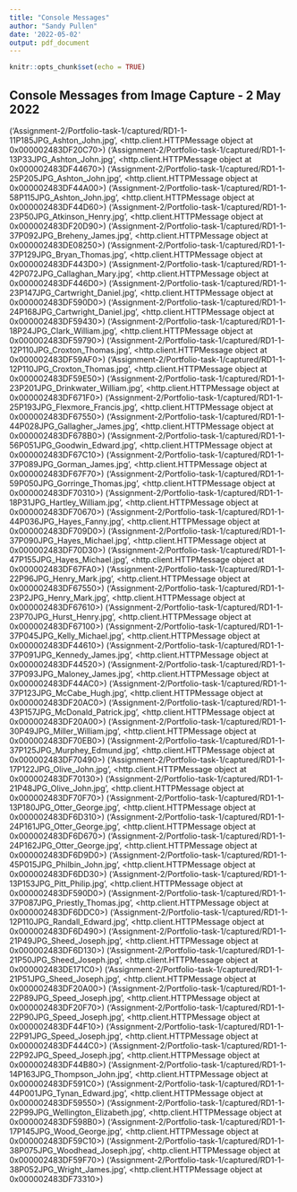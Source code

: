 ```yaml
---
title: "Console Messages"
author: "Sandy Pullen"
date: '2022-05-02'
output: pdf_document
---
```


```r
knitr::opts_chunk$set(echo = TRUE)
```

## Console Messages from Image Capture - 2 May 2022 

('Assignment-2/Portfolio-task-1/captured/RD1-1-11P185JPG_Ashton_John.jpg', <http.client.HTTPMessage object at 0x000002483DF20C70>)
('Assignment-2/Portfolio-task-1/captured/RD1-1-13P33JPG_Ashton_John.jpg', <http.client.HTTPMessage object at 0x000002483DF44670>)
('Assignment-2/Portfolio-task-1/captured/RD1-1-25P205JPG_Ashton_John.jpg', <http.client.HTTPMessage object at 0x000002483DF44A00>)
('Assignment-2/Portfolio-task-1/captured/RD1-1-58P115JPG_Ashton_John.jpg', <http.client.HTTPMessage object at 0x000002483DF44D60>)
('Assignment-2/Portfolio-task-1/captured/RD1-1-23P50JPG_Atkinson_Henry.jpg', <http.client.HTTPMessage object at 0x000002483DF20D90>)
('Assignment-2/Portfolio-task-1/captured/RD1-1-37P092JPG_Breheny_James.jpg', <http.client.HTTPMessage object at 0x000002483DE08250>)
('Assignment-2/Portfolio-task-1/captured/RD1-1-37P129JPG_Bryan_Thomas.jpg', <http.client.HTTPMessage object at 0x000002483DF443D0>)
('Assignment-2/Portfolio-task-1/captured/RD1-1-42P072JPG_Callaghan_Mary.jpg', <http.client.HTTPMessage object at 0x000002483DF446D0>)
('Assignment-2/Portfolio-task-1/captured/RD1-1-23P147JPG_Cartwright_Daniel.jpg', <http.client.HTTPMessage object at 0x000002483DF590D0>)
('Assignment-2/Portfolio-task-1/captured/RD1-1-24P168JPG_Cartwright_Daniel.jpg', <http.client.HTTPMessage object at 0x000002483DF59430>)
('Assignment-2/Portfolio-task-1/captured/RD1-1-18P24JPG_Clark_William.jpg', <http.client.HTTPMessage object at 0x000002483DF59790>)
('Assignment-2/Portfolio-task-1/captured/RD1-1-12P110JPG_Croxton_Thomas.jpg', <http.client.HTTPMessage object at 0x000002483DF59AF0>)
('Assignment-2/Portfolio-task-1/captured/RD1-1-12P110JPG_Croxton_Thomas.jpg', <http.client.HTTPMessage object at 0x000002483DF59E50>)
('Assignment-2/Portfolio-task-1/captured/RD1-1-23P201JPG_Drinkwater_William.jpg', <http.client.HTTPMessage object at 0x000002483DF671F0>)
('Assignment-2/Portfolio-task-1/captured/RD1-1-25P193JPG_Flexmore_Francis.jpg', <http.client.HTTPMessage object at 0x000002483DF67550>)
('Assignment-2/Portfolio-task-1/captured/RD1-1-44P028JPG_Gallagher_James.jpg', <http.client.HTTPMessage object at 0x000002483DF678B0>)
('Assignment-2/Portfolio-task-1/captured/RD1-1-56P051JPG_Goodwin_Edward.jpg', <http.client.HTTPMessage object at 0x000002483DF67C10>)
('Assignment-2/Portfolio-task-1/captured/RD1-1-37P089JPG_Gorman_James.jpg', <http.client.HTTPMessage object at 0x000002483DF67F70>)
('Assignment-2/Portfolio-task-1/captured/RD1-1-59P050JPG_Gorringe_Thomas.jpg', <http.client.HTTPMessage object at 0x000002483DF70310>)
('Assignment-2/Portfolio-task-1/captured/RD1-1-18P31JPG_Hartley_William.jpg', <http.client.HTTPMessage object at 0x000002483DF70670>)
('Assignment-2/Portfolio-task-1/captured/RD1-1-44P036JPG_Hayes_Fanny.jpg', <http.client.HTTPMessage object at 0x000002483DF709D0>)
('Assignment-2/Portfolio-task-1/captured/RD1-1-37P090JPG_Hayes_Michael.jpg', <http.client.HTTPMessage object at 0x000002483DF70D30>)
('Assignment-2/Portfolio-task-1/captured/RD1-1-47P155JPG_Hayes_Michael.jpg', <http.client.HTTPMessage object at 0x000002483DF67FA0>)
('Assignment-2/Portfolio-task-1/captured/RD1-1-22P96JPG_Henry_Mark.jpg', <http.client.HTTPMessage object at 0x000002483DF67550>)
('Assignment-2/Portfolio-task-1/captured/RD1-1-23P2JPG_Henry_Mark.jpg', <http.client.HTTPMessage object at 0x000002483DF67610>)
('Assignment-2/Portfolio-task-1/captured/RD1-1-23P70JPG_Hurst_Henry.jpg', <http.client.HTTPMessage object at 0x000002483DF67100>)
('Assignment-2/Portfolio-task-1/captured/RD1-1-37P045JPG_Kelly_Michael.jpg', <http.client.HTTPMessage object at 0x000002483DF44610>)
('Assignment-2/Portfolio-task-1/captured/RD1-1-37P091JPG_Kennedy_James.jpg', <http.client.HTTPMessage object at 0x000002483DF44520>)
('Assignment-2/Portfolio-task-1/captured/RD1-1-37P093JPG_Maloney_James.jpg', <http.client.HTTPMessage object at 0x000002483DF44AC0>)
('Assignment-2/Portfolio-task-1/captured/RD1-1-37P123JPG_McCabe_Hugh.jpg', <http.client.HTTPMessage object at 0x000002483DF20AC0>)
('Assignment-2/Portfolio-task-1/captured/RD1-1-43P157JPG_McDonald_Patrick.jpg', <http.client.HTTPMessage object at 0x000002483DF20A00>)
('Assignment-2/Portfolio-task-1/captured/RD1-1-30P49JPG_Miller_William.jpg', <http.client.HTTPMessage object at 0x000002483DF70EB0>)
('Assignment-2/Portfolio-task-1/captured/RD1-1-37P125JPG_Murphey_Edmund.jpg', <http.client.HTTPMessage object at 0x000002483DF70490>)
('Assignment-2/Portfolio-task-1/captured/RD1-1-17P122JPG_Olive_John.jpg', <http.client.HTTPMessage object at 0x000002483DF70130>)
('Assignment-2/Portfolio-task-1/captured/RD1-1-21P48JPG_Olive_John.jpg', <http.client.HTTPMessage object at 0x000002483DF70F70>)
('Assignment-2/Portfolio-task-1/captured/RD1-1-13P180JPG_Otter_George.jpg', <http.client.HTTPMessage object at 0x000002483DF6D310>)
('Assignment-2/Portfolio-task-1/captured/RD1-1-24P161JPG_Otter_George.jpg', <http.client.HTTPMessage object at 0x000002483DF6D670>)
('Assignment-2/Portfolio-task-1/captured/RD1-1-24P162JPG_Otter_George.jpg', <http.client.HTTPMessage object at 0x000002483DF6D9D0>)
('Assignment-2/Portfolio-task-1/captured/RD1-1-45P015JPG_Philbin_John.jpg', <http.client.HTTPMessage object at 0x000002483DF6DD30>)
('Assignment-2/Portfolio-task-1/captured/RD1-1-13P153JPG_Pitt_Philip.jpg', <http.client.HTTPMessage object at 0x000002483DF590D0>)
('Assignment-2/Portfolio-task-1/captured/RD1-1-37P087JPG_Priestly_Thomas.jpg', <http.client.HTTPMessage object at 0x000002483DF6DDC0>)
('Assignment-2/Portfolio-task-1/captured/RD1-1-12P110JPG_Randall_Edward.jpg', <http.client.HTTPMessage object at 0x000002483DF6D490>)
('Assignment-2/Portfolio-task-1/captured/RD1-1-21P49JPG_Sheed_Joseph.jpg', <http.client.HTTPMessage object at 0x000002483DF6D130>)
('Assignment-2/Portfolio-task-1/captured/RD1-1-21P50JPG_Sheed_Joseph.jpg', <http.client.HTTPMessage object at 0x000002483DE171C0>)
('Assignment-2/Portfolio-task-1/captured/RD1-1-21P51JPG_Sheed_Joseph.jpg', <http.client.HTTPMessage object at 0x000002483DF20A00>)
('Assignment-2/Portfolio-task-1/captured/RD1-1-22P89JPG_Speed_Joseph.jpg', <http.client.HTTPMessage object at 0x000002483DF20F70>)
('Assignment-2/Portfolio-task-1/captured/RD1-1-22P90JPG_Speed_Joseph.jpg', <http.client.HTTPMessage object at 0x000002483DF44F10>)
('Assignment-2/Portfolio-task-1/captured/RD1-1-22P91JPG_Speed_Joseph.jpg', <http.client.HTTPMessage object at 0x000002483DF444C0>)
('Assignment-2/Portfolio-task-1/captured/RD1-1-22P92JPG_Speed_Joseph.jpg', <http.client.HTTPMessage object at 0x000002483DF44B80>)
('Assignment-2/Portfolio-task-1/captured/RD1-1-14P163JPG_Thompson_John.jpg', <http.client.HTTPMessage object at 0x000002483DF591C0>)
('Assignment-2/Portfolio-task-1/captured/RD1-1-44P001JPG_Tynan_Edward.jpg', <http.client.HTTPMessage object at 0x000002483DF59550>)
('Assignment-2/Portfolio-task-1/captured/RD1-1-22P99JPG_Wellington_Elizabeth.jpg', <http.client.HTTPMessage object at 0x000002483DF598B0>)
('Assignment-2/Portfolio-task-1/captured/RD1-1-17P145JPG_Wood_George.jpg', <http.client.HTTPMessage object at 0x000002483DF59C10>)
('Assignment-2/Portfolio-task-1/captured/RD1-1-38P075JPG_Woodhead_Joseph.jpg', <http.client.HTTPMessage object at 0x000002483DF59F70>)
('Assignment-2/Portfolio-task-1/captured/RD1-1-38P052JPG_Wright_James.jpg', <http.client.HTTPMessage object at 0x000002483DF73310>)